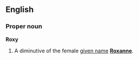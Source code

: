 ==English==
===Proper noun===
'''Roxy'''

#A diminutive of the female [[given name]] '''[[Roxanne]]'''.
